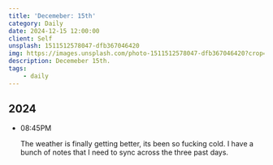 ```yaml
---
title: 'Decemeber: 15th'
category: Daily
date: 2024-12-15 12:00:00
client: Self
unsplash: 1511512578047-dfb367046420
img: https://images.unsplash.com/photo-1511512578047-dfb367046420?crop=entropy&cs=srgb&fm=jpg&ixid=MnwzNjM5Nzd8MHwxfHJhbmRvbXx8fHx8fHx8fDE2ODE3NDg2ODY&ixlib=rb-4.0.3&q=85
description: Decemeber 15th.
tags:
    - daily
---
```



## 2024

-   08:45PM

    The weather is finally getting better, its been so fucking cold.
    I have a bunch of notes that I need to sync across the three past days.